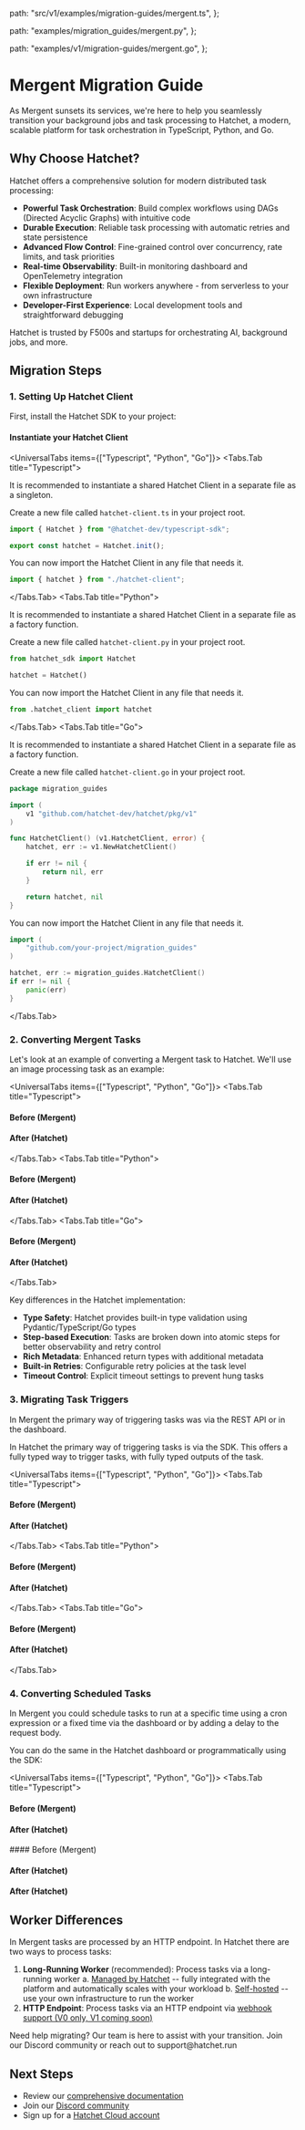 
  path: "src/v1/examples/migration-guides/mergent.ts",
};

  path: "examples/migration_guides/mergent.py",
};

  path: "examples/v1/migration-guides/mergent.go",
};


# Mergent Migration Guide

As Mergent sunsets its services, we're here to help you seamlessly transition your background jobs and task processing to Hatchet, a modern, scalable platform for task orchestration in TypeScript, Python, and Go.

## Why Choose Hatchet?

Hatchet offers a comprehensive solution for modern distributed task processing:

- **Powerful Task Orchestration**: Build complex workflows using DAGs (Directed Acyclic Graphs) with intuitive code
- **Durable Execution**: Reliable task processing with automatic retries and state persistence
- **Advanced Flow Control**: Fine-grained control over concurrency, rate limits, and task priorities
- **Real-time Observability**: Built-in monitoring dashboard and OpenTelemetry integration
- **Flexible Deployment**: Run workers anywhere - from serverless to your own infrastructure
- **Developer-First Experience**: Local development tools and straightforward debugging

Hatchet is trusted by F500s and startups for orchestrating AI, background jobs, and more.

## Migration Steps

### 1. Setting Up Hatchet Client

First, install the Hatchet SDK to your project:

<InstallCommand withLanguagePicker />

#### Instantiate your Hatchet Client

<UniversalTabs items={["Typescript", "Python", "Go"]}>
<Tabs.Tab title="Typescript">

It is recommended to instantiate a shared Hatchet Client in a separate file as a singleton.

Create a new file called `hatchet-client.ts` in your project root.

```typescript copy
import { Hatchet } from "@hatchet-dev/typescript-sdk";

export const hatchet = Hatchet.init();
```

You can now import the Hatchet Client in any file that needs it.

```typescript copy
import { hatchet } from "./hatchet-client";
```

</Tabs.Tab>
<Tabs.Tab title="Python">

It is recommended to instantiate a shared Hatchet Client in a separate file as a factory function.

Create a new file called `hatchet-client.py` in your project root.

```python copy
from hatchet_sdk import Hatchet

hatchet = Hatchet()
```

You can now import the Hatchet Client in any file that needs it.

```python copy
from .hatchet_client import hatchet
```

</Tabs.Tab>
<Tabs.Tab title="Go">

It is recommended to instantiate a shared Hatchet Client in a separate file as a factory function.

Create a new file called `hatchet-client.go` in your project root.

```go
package migration_guides

import (
	v1 "github.com/hatchet-dev/hatchet/pkg/v1"
)

func HatchetClient() (v1.HatchetClient, error) {
	hatchet, err := v1.NewHatchetClient()

	if err != nil {
		return nil, err
	}

	return hatchet, nil
}
```

You can now import the Hatchet Client in any file that needs it.

```go
import (
	"github.com/your-project/migration_guides"
)

hatchet, err := migration_guides.HatchetClient()
if err != nil {
	panic(err)
}
```

</Tabs.Tab>
</UniversalTabs>

### 2. Converting Mergent Tasks

Let's look at an example of converting a Mergent task to Hatchet. We'll use an image processing task as an example:

<UniversalTabs items={["Typescript", "Python", "Go"]}>
<Tabs.Tab title="Typescript">
#### Before (Mergent)
<GithubSnippet src={Ts}  target="Before (Mergent)" />

#### After (Hatchet)

<GithubSnippet src={Ts} target="After (Hatchet)" />

</Tabs.Tab>
<Tabs.Tab title="Python">
#### Before (Mergent)
<GithubSnippet src={Py}  target="Before (Mergent)" />

#### After (Hatchet)

<GithubSnippet src={Py} target="After (Hatchet)" />

</Tabs.Tab>
<Tabs.Tab title="Go">
#### Before (Mergent)
<GithubSnippet src={Go}  target="Before (Mergent)" />

#### After (Hatchet)

<GithubSnippet src={Go} target="After (Hatchet)" />

</Tabs.Tab>
</UniversalTabs>

Key differences in the Hatchet implementation:

- **Type Safety**: Hatchet provides built-in type validation using Pydantic/TypeScript/Go types
- **Step-based Execution**: Tasks are broken down into atomic steps for better observability and retry control
- **Rich Metadata**: Enhanced return types with additional metadata
- **Built-in Retries**: Configurable retry policies at the task level
- **Timeout Control**: Explicit timeout settings to prevent hung tasks

### 3. Migrating Task Triggers

In Mergent the primary way of triggering tasks was via the REST API or in the dashboard.

In Hatchet the primary way of triggering tasks is via the SDK. This offers a fully typed way to trigger tasks, with fully typed outputs of the task.

<UniversalTabs items={["Typescript", "Python", "Go"]}>
<Tabs.Tab title="Typescript">
#### Before (Mergent)

<GithubSnippet src={Ts} target="Running a task (Mergent)" />

#### After (Hatchet)

<GithubSnippet src={Ts} target="Running a task (Hatchet)" />

</Tabs.Tab>
<Tabs.Tab title="Python">
#### Before (Mergent)
<GithubSnippet src={Py}  target="Running a task (Mergent)" />

#### After (Hatchet)

<GithubSnippet src={Py} target="Running a task (Hatchet)" />

</Tabs.Tab>
<Tabs.Tab title="Go">
#### Before (Mergent)
<GithubSnippet src={Go}  target="Running a task (Mergent)" />

#### After (Hatchet)

<GithubSnippet src={Go} target="Running a task (Hatchet)" />

</Tabs.Tab>
</UniversalTabs>

### 4. Converting Scheduled Tasks

In Mergent you could schedule tasks to run at a specific time using a cron expression or a fixed time via the dashboard or by adding a delay to the request body.

You can do the same in the Hatchet dashboard or programmatically using the SDK:

<UniversalTabs items={["Typescript", "Python", "Go"]}>
<Tabs.Tab title="Typescript">
#### Before (Mergent)
<GithubSnippet src={Ts}  target="Scheduling tasks (Mergent)" />

#### After (Hatchet)

<GithubSnippet src={Ts}  target="Scheduling tasks (Hatchet)" />
</Tabs.Tab>
<Tabs.Tab title="Python">
#### Before (Mergent)
<GithubSnippet src={Py}  target="Scheduling tasks (Mergent)" />

#### After (Hatchet)

<GithubSnippet src={Py}  target="Scheduling tasks (Hatchet)" />
</Tabs.Tab>
<Tabs.Tab title="Go">

#### After (Hatchet)

<GithubSnippet src={Go}  target="Scheduling tasks (Hatchet)" />
</Tabs.Tab>
</UniversalTabs>

## Worker Differences

In Mergent tasks are processed by an HTTP endpoint. In Hatchet there are two ways to process tasks:

1. **Long-Running Worker** (recommended): Process tasks via a long-running worker
   a. [Managed by Hatchet](../home/compute) -- fully integrated with the platform and automatically scales with your workload
   b. [Self-hosted](../home/workers) -- use your own infrastructure to run the worker
2. **HTTP Endpoint**: Process tasks via an HTTP endpoint via [webhook support (V0 only, V1 coming soon)](https://v0-docs.hatchet.run/home/features/webhooks)

<Callout type="info">
  Need help migrating? Our team is here to assist with your transition. Join our
  Discord community or reach out to support@hatchet.run
</Callout>

## Next Steps

- Review our [comprehensive documentation](../home/workers)
- Join our [Discord community](https://hatchet.run/discord)
- Sign up for a [Hatchet Cloud account](https://cloud.onhatchet.run/)
